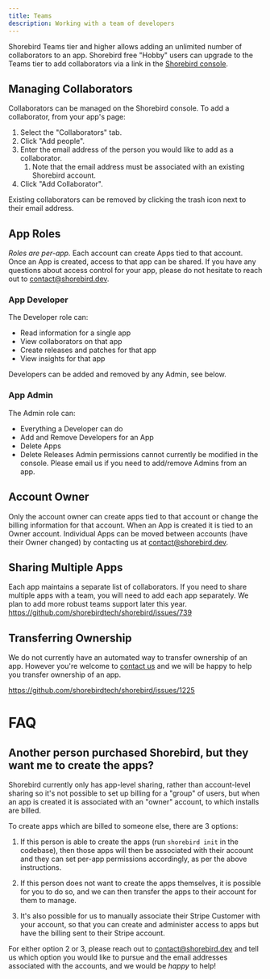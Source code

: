 ```yaml
---
title: Teams
description: Working with a team of developers
---
```


Shorebird Teams tier and higher allows adding an unlimited number of
collaborators to an app. Shorebird free "Hobby" users can upgrade
to the Teams tier to add collaborators via a link in the
[Shorebird console](https://console.shorebird.dev).

## Managing Collaborators

Collaborators can be managed on the Shorebird console. To add a collaborator,
from your app's page:

1. Select the "Collaborators" tab.
2. Click "Add people".
3. Enter the email address of the person you would like to add as a collaborator.
   1. Note that the email address must be associated with an existing Shorebird account.
4. Click "Add Collaborator".

Existing collaborators can be removed by clicking the trash icon next to their
email address.

## App Roles

_Roles are per-app._ Each account can create Apps tied to that account. Once an
App is created, access to that app can be shared. If you have any questions
about access control for your app, please do not hesitate to reach out to
contact@shorebird.dev.

### App Developer

The Developer role can:

- Read information for a single app
- View collaborators on that app
- Create releases and patches for that app
- View insights for that app

Developers can be added and removed by any Admin, see below.

### App Admin

The Admin role can:

- Everything a Developer can do
- Add and Remove Developers for an App
- Delete Apps
- Delete Releases
  Admin permissions cannot currently be modified in the console. Please email us
  if you need to add/remove Admins from an app.

## Account Owner

Only the account owner can create apps tied to that account or change the
billing information for that account. When an App is created it is tied to an
Owner account. Individual Apps can be moved between accounts (have their
Owner changed) by contacting us at contact@shorebird.dev.

## Sharing Multiple Apps

Each app maintains a separate list of collaborators. If you need to share
multiple apps with a team, you will need to add each app separately. We plan
to add more robust teams support later this year.
https://github.com/shorebirdtech/shorebird/issues/739

## Transferring Ownership

We do not currently have an automated way to transfer ownership of an app.
However you're welcome to [contact us](mailto:contact@shorebird.dev) and we
will be happy to help you transfer ownership of an app.

https://github.com/shorebirdtech/shorebird/issues/1225

# FAQ

## Another person purchased Shorebird, but they want me to create the apps?

Shorebird currently only has app-level sharing, rather than account-level sharing
so it's not possible to set up billing for a "group" of users, but when an app
is created it is associated with an "owner" account, to which installs are billed.

To create apps which are billed to someone else, there are 3 options:

1. If this person is able to create the apps (run `shorebird init` in the
   codebase), then those apps will then be associated with their account and
   they can set per-app permissions accordingly, as per the above instructions.

2. If this person does not want to create the apps themselves, it is possible
   for you to do so, and we can then transfer the apps to their account for them
   to manage.

3. It's also possible for us to manually associate their Stripe Customer
   with your account, so that you can create and administer access to apps
   but have the billing sent to their Stripe account.

For either option 2 or 3, please reach out to contact@shorebird.dev and
tell us which option you would like to pursue and the email addresses associated
with the accounts, and we would be _happy_ to help!
